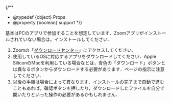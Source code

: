 
{/**
  * @typedef {object} Props
  * @property {boolean} support
  */}

基本はPCのアプリで参加することを想定しています．Zoomアプリがインストールされていない場合は，インストールしてください．
1. Zoomの「[ダウンロードセンター](https://zoom.us/download)」にアクセスしてください．
2. 使用しているOSに対応するアプリをダウンロードしてください．Apple SiliconのMacを利用している場合などは，青色の「ダウンロード」ボタンとは異なるボタンからダウンロードする必要があります．ページの指示に注意してください．
3. 以後の手順は場合によって異なります．インストールの完了まで自動で進むこともあれば，確認ボタンを押したり，ダウンロードしたファイルを自分で開いたりといった操作の必要があるかもしれません．

<Support lang="ja" show={props.support} />
